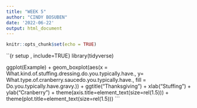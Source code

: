 ---
title: "WEEK 5"
author: "CINDY BOSUBEN"
date: '2022-06-22'
output: html_document
---

```{r setup, include=FALSE}
knitr::opts_chunk$set(echo = TRUE)
```
``{r setup , include=TRUE}
library(tidyverse)

 ggplot(Example) +
  geom_boxplot(aes(x = What.kind.of.stuffing.dressing.do.you.typically.have., y= What.type.of.cranberry.saucedo.you.typically.have., fill = Do.you.typically.have.gravy.)) +
  ggtitle("Thanksgiving") +
  xlab("Stuffing") +
  ylab("Cranberry") +
  theme(axis.title=element_text(size=rel(1.5))) +
  theme(plot.title=element_text(size=rel(1.5)))
```